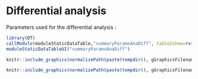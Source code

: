 # Differential analysis

Parameters used for the differential analysis :

```r
library(DT)
callModule(moduleStaticDataTable,"summaryParamsAnaDiff", table2show=rv$widgets$anaDiff)
moduleStaticDataTableUI("summaryParamsAnaDiff")
```
                                                      
```r
knitr::include_graphics(normalizePath(paste(tempdir(), gGraphicsFilenames$calibrationPlotAll, sep="/")))
```




```r
knitr::include_graphics(normalizePath(paste(tempdir(), gGraphicsFilenames$volcanoPlot, sep="/")))
```

